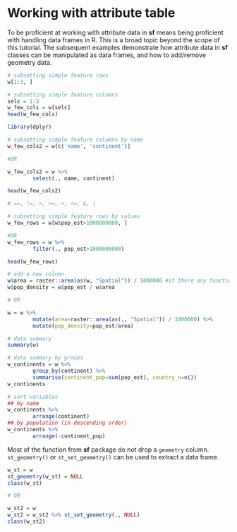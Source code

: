 # Working with attribute table {#attr}

To be proficient at working with attribute data in **sf** means being proficient with handling data frames in R. This is a broad topic beyond the scope of this tutorial.
The subsequent examples demonstrate how attribute data in **sf** classes can be manipulated as data frames, and how to add/remove geometry data.

```r
# subsetting simple feature rows
w[1:3, ]
```

```r
# subsetting simple feature columns
selc = 1:3
w_few_cols = w[selc]
head(w_few_cols)
```

```r
library(dplyr)
```

```r
# subsetting simple feature columns by name
w_few_cols2 = w[c('name', 'continent')]

#OR

w_few_cols2 = w %>%
        select(., name, continent)

head(w_few_cols2)
```

```r
# ==, !=, >, >=, <, <=, &, |

# subsetting simple feature rows by values
w_few_rows = w[w$pop_est>1000000000, ]

#OR
w_few_rows = w %>% 
        filter(., pop_est>1000000000)

head(w_few_rows)
```

```r
# add a new column
w$area = raster::area(as(w, "Spatial")) / 1000000 #it there any function for area calculation on sf object?
w$pop_density = w$pop_est / w$area

# OR

w = w %>% 
        mutate(area=raster::area(as(., "Spatial")) / 1000000) %>% 
        mutate(pop_density=pop_est/area)
```

```r
# data summary
summary(w)

# data summary by groups
w_continents = w %>% 
        group_by(continent) %>% 
        summarise(continent_pop=sum(pop_est), country_n=n())
w_continents
```

```r
# sort variables
## by name
w_continents %>% 
        arrange(continent)
## by population (in descending order)
w_continents %>% 
        arrange(-continent_pop)
```

Most of the function from **sf** package do not drop a `geometry` column. `st_geometry()` or `st_set_geometry()` can be used to extract a data frame.

```r
w_st = w
st_geometry(w_st) = NULL
class(w_st)

# OR

w_st2 = w
w_st2 = w_st2 %>% st_set_geometry(., NULL)
class(w_st2)
```


<!-- 
- dplyr, tidyr, and purrr packages
- lubridate??
- pipes
-->

<!-- 
- view, add new rows/columns, subset, select, summarize 
-->
